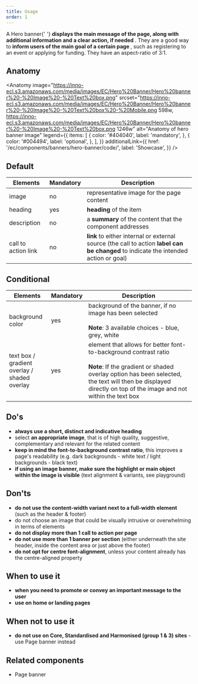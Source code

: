 ```yaml
---
title: Usage
order: 1
---
```



<Paragraph size="lead">
  A Hero banner{' '}
  <strong>
    displays the main message of the page, along with additional information and
    a clear action, if needed
  </strong>
  . They are a good way to <strong>
    inform users of the main goal of a certain page
  </strong>, such as registering to an event or applying for funding. They have an
  aspect-ratio of 3:1.
</Paragraph>

## Anatomy

<Anatomy
  image="https://inno-ecl.s3.amazonaws.com/media/images/EC/Hero%20Banner/Hero%20banner%20-%20Image%20-%20Text%20box.png"
  srcset="https://inno-ecl.s3.amazonaws.com/media/images/EC/Hero%20Banner/Hero%20banner%20-%20Image%20-%20Text%20box%20-%20Mobile.png 598w, https://inno-ecl.s3.amazonaws.com/media/images/EC/Hero%20Banner/Hero%20banner%20-%20Image%20-%20Text%20box.png 1246w"
  alt="Anatomy of hero banner image"
  legend={{
    items: [
      {
        color: '#404040',
        label: 'mandatory',
      },
      {
        color: '#004494',
        label: 'optional',
      },
    ],
  }}
  additionalLink={{
    href: '/ec/components/banners/hero-banner/code/',
    label: 'Showcase',
  }}
/>

## Default

| Elements            | Mandatory | Description                                                                                                                          |
| ------------------- | --------- | ------------------------------------------------------------------------------------------------------------------------------------ |
| image               | no        | representative image for the page content                                                                                            |
| heading             | yes       | **heading** of the item                                                                                                              |
| description         | no        | a **summary** of the content that the component addresses                                                                            |
| call to action link | no        | **link** to either internal or external source (the call to action **label can be changed** to indicate the intended action or goal) |

## Conditional

| Elements                                               | Mandatory | Description                                                                                                                                                                                                                                |
| ------------------------------------------------------ | --------- | ------------------------------------------------------------------------------------------------------------------------------------------------------------------------------------------------------------------------------------------ |
| background color                                       | yes       | background of the banner, if no image has been selected<br /><br />**Note**: 3 available choices - blue, grey, white                                                                                                                       |
| text box /<br />gradient overlay /<br />shaded overlay | yes       | element that allows for better font-to-background contrast ratio<br /><br />**Note**: If the gradient or shaded overlay option has been selected, the text will then be displayed directly on top of the image and not within the text box |

## Do's

- **always use a short, distinct and indicative heading**
- select **an appropriate image**, that is of high quality, suggestive, complementary and relevant for the related content
- **keep in mind the font-to-background contrast ratio**, this improves a page's readability (e.g. dark backgrounds - white text / light backgrounds - black text)
- **if using an image banner, make sure the highlight or main object within the image is visible** (text alignment & variants, see playground)

## Don'ts

- **do not use the content-width variant next to a full-width element** (such as the header & footer)
- do not choose an image that could be visually intrusive or overwhelming in terms of elements
- **do not display more than 1 call to action per page**
- **do not use more than 1 banner per section** (either underneath the site header, inside the content area or just above the footer)
- **do not opt for centre font-alignment**, unless your content already has the centre-aligned property

## When to use it

- **when you need to promote or convey an important message to the user**
- **use on home or landing pages**

## When not to use it

- **do not use on Core, Standardised and Harmonised (group 1 & 3) sites** - use <Link to="/ec/components/banners/page-banner/usage/">Page banner instead</Link>

## Related components

- <Link to="/ec/components/banners/page-banner/usage/" standalone>
    Page banner
  </Link>
